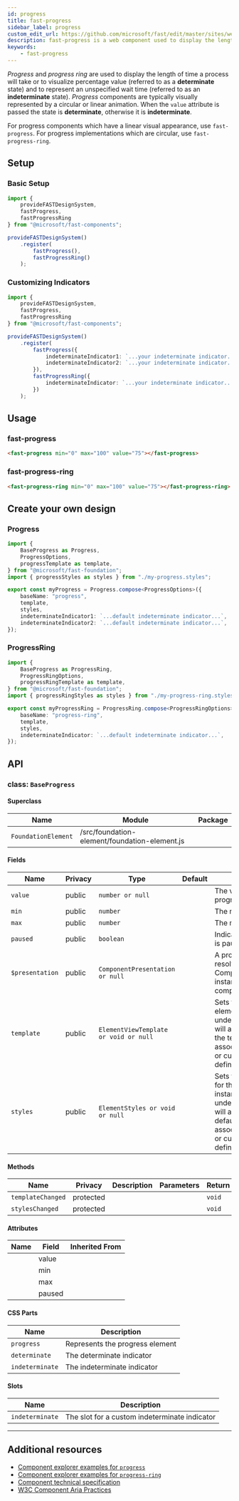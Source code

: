 ```yaml
---
id: progress
title: fast-progress
sidebar_label: progress
custom_edit_url: https://github.com/microsoft/fast/edit/master/sites/website/versioned_docs/version-legacy/components/fast-progress.mdx
description: fast-progress is a web component used to display the length of time a process will take or to visualize percentage value.
keywords:
    - fast-progress
---
```


*Progress* and *progress ring* are used to display the length of time a process will take or to visualize percentage value (referred to as a **determinate** state) and to represent an unspecified wait time (referred to as an **indeterminate** state). *Progress* components are typically visually represented by a circular or linear animation. When the `value` attribute is passed the state is **determinate**, otherwise it is **indeterminate**.

For progress components which have a linear visual appearance, use `fast-progress`. For progress implementations which are circular, use `fast-progress-ring`.

## Setup

### Basic Setup

```ts
import {
    provideFASTDesignSystem,
    fastProgress,
    fastProgressRing
} from "@microsoft/fast-components";

provideFASTDesignSystem()
    .register(
        fastProgress(),
        fastProgressRing()
    );
```

### Customizing Indicators

```ts
import {
    provideFASTDesignSystem,
    fastProgress,
    fastProgressRing
} from "@microsoft/fast-components";

provideFASTDesignSystem()
    .register(
        fastProgress({
            indeterminateIndicator1: `...your indeterminate indicator...`,
            indeterminateIndicator2: `...your indeterminate indicator...`
        }),
        fastProgressRing({
            indeterminateIndicator: `...your indeterminate indicator...`
        })
    );
```

## Usage

### fast-progress

```html live
<fast-progress min="0" max="100" value="75"></fast-progress>
```

### fast-progress-ring

```html live
<fast-progress-ring min="0" max="100" value="75"></fast-progress-ring>
```

## Create your own design

### Progress

```ts
import {
    BaseProgress as Progress,
    ProgressOptions,
    progressTemplate as template,
} from "@microsoft/fast-foundation";
import { progressStyles as styles } from "./my-progress.styles";

export const myProgress = Progress.compose<ProgressOptions>({
    baseName: "progress",
    template,
    styles,
    indeterminateIndicator1: `...default indeterminate indicator...`,
    indeterminateIndicator2: `...default indeterminate indicator...`,
});
```

### ProgressRing

```ts
import {
    BaseProgress as ProgressRing,
    ProgressRingOptions,
    progressRingTemplate as template,
} from "@microsoft/fast-foundation";
import { progressRingStyles as styles } from "./my-progress-ring.styles";

export const myProgressRing = ProgressRing.compose<ProgressRingOptions>({
    baseName: "progress-ring",
    template,
    styles,
    indeterminateIndicator: `...default indeterminate indicator...`,
});
```

## API



### class: `BaseProgress`

#### Superclass

| Name                | Module                                        | Package |
| ------------------- | --------------------------------------------- | ------- |
| `FoundationElement` | /src/foundation-element/foundation-element.js |         |

#### Fields

| Name            | Privacy | Type                                  | Default | Description                                                                                                                                                                         | Inherited From    |
| --------------- | ------- | ------------------------------------- | ------- | ----------------------------------------------------------------------------------------------------------------------------------------------------------------------------------- | ----------------- |
| `value`         | public  | `number or null`                      |         | The value of the progress                                                                                                                                                           |                   |
| `min`           | public  | `number`                              |         | The minimum value                                                                                                                                                                   |                   |
| `max`           | public  | `number`                              |         | The maximum value                                                                                                                                                                   |                   |
| `paused`        | public  | `boolean`                             |         | Indicates the progress is paused                                                                                                                                                    |                   |
| `$presentation` | public  | `ComponentPresentation or null`       |         | A property which resolves the ComponentPresentation instance for the current component.                                                                                             | FoundationElement |
| `template`      | public  | `ElementViewTemplate or void or null` |         | Sets the template of the element instance. When undefined, the element will attempt to resolve the template from the associated presentation or custom element definition.          | FoundationElement |
| `styles`        | public  | `ElementStyles or void or null`       |         | Sets the default styles for the element instance. When undefined, the element will attempt to resolve default styles from the associated presentation or custom element definition. | FoundationElement |

#### Methods

| Name              | Privacy   | Description | Parameters | Return | Inherited From    |
| ----------------- | --------- | ----------- | ---------- | ------ | ----------------- |
| `templateChanged` | protected |             |            | `void` | FoundationElement |
| `stylesChanged`   | protected |             |            | `void` | FoundationElement |

#### Attributes

| Name | Field  | Inherited From |
| ---- | ------ | -------------- |
|      | value  |                |
|      | min    |                |
|      | max    |                |
|      | paused |                |

#### CSS Parts

| Name            | Description                     |
| --------------- | ------------------------------- |
| `progress`      | Represents the progress element |
| `determinate`   | The determinate indicator       |
| `indeterminate` | The indeterminate indicator     |

#### Slots

| Name            | Description                                   |
| --------------- | --------------------------------------------- |
| `indeterminate` | The slot for a custom indeterminate indicator |

<hr/>


## Additional resources

* [Component explorer examples for `progress`](https://explore.fast.design/components/fast-progress)
* [Component explorer examples for `progress-ring`](https://explore.fast.design/components/fast-progress-ring)
* [Component technical specification](https://github.com/microsoft/fast/blob/master/packages/web-components/fast-foundation/src/progress/progress.spec.md)
* [W3C Component Aria Practices](https://www.w3.org/TR/wai-aria/#progressbar)
